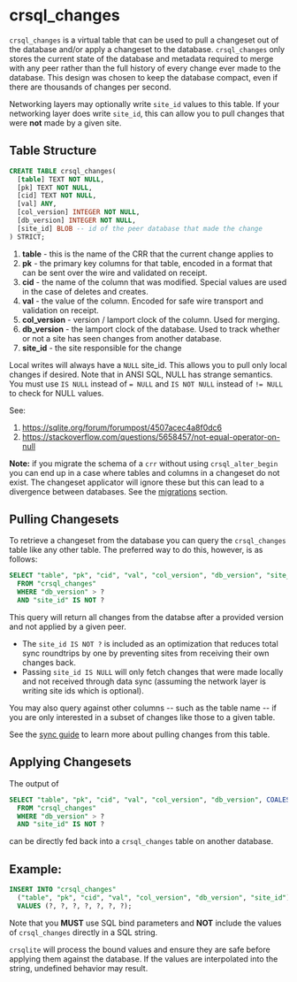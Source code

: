 
# crsql_changes

`crsql_changes` is a virtual table that can be used to pull a changeset out of the database and/or apply a changeset to the database. `crsql_changes` only stores the current state of the database and metadata required to merge with any peer rather than the full history of every change ever made to the database. This design was chosen to keep the database compact, even if there are thousands of changes per second.

Networking layers may optionally write `site_id` values to this table. If your networking layer does write `site_id`, this can allow you to pull changes that were **not** made by a given site.

## Table Structure

```sql
CREATE TABLE crsql_changes(
  [table] TEXT NOT NULL,
  [pk] TEXT NOT NULL,
  [cid] TEXT NOT NULL,
  [val] ANY,
  [col_version] INTEGER NOT NULL,
  [db_version] INTEGER NOT NULL,
  [site_id] BLOB -- id of the peer database that made the change
) STRICT;
```

1. **table** - this is the name of the CRR that the current change applies to
2. **pk** - the primary key columns for that table, encoded in a format that can be sent over the wire and validated on receipt.
3. **cid** - the name of the column that was modified. Special values are used in the case of deletes and creates.
4. **val** - the value of the column. Encoded for safe wire transport and validation on receipt.
5. **col_version** - version / lamport clock of the column. Used for merging.
6. **db_version** - the lamport clock of the database. Used to track whether or not a site has seen changes from another database.
7. **site_id** - the site responsible for the change

Local writes will always have a `NULL` site_id. This allows you to pull only local changes if desired. Note that in ANSI SQL, NULL has strange semantics. You must use `IS NULL` instead of `= NULL` and `IS NOT NULL` instead of `!= NULL` to check for NULL values.

See:
1. https://sqlite.org/forum/forumpost/4507acec4a8f0dc6
2. https://stackoverflow.com/questions/5658457/not-equal-operator-on-null

**Note:** if you migrate the schema of a `crr` without using `crsql_alter_begin` you can end up in a case where tables and columns in a changeset do not exist. The changeset applicator will ignore these but this can lead to a divergence between databases. See the [migrations](../migrations) section.

## Pulling Changesets

To retrieve a changeset from the database you can query the `crsql_changes` table like any other table. The preferred way to do this, however, is as follows:

```sql
SELECT "table", "pk", "cid", "val", "col_version", "db_version", "site_id"
  FROM "crsql_changes"
  WHERE "db_version" > ?
  AND "site_id" IS NOT ?
```

This query will return all changes from the databse after a provided version and not applied by a given peer.

- The `site_id IS NOT ?` is included as an optimization that reduces total sync roundtrips by one by preventing sites from receiving their own changes back.
- Passing `site_id IS NULL` will only fetch changes that were made locally and not received through data sync (assuming the network layer is writing site ids which is optional).

You may also query against other columns -- such as the table name -- if you are only interested in a subset of changes like those to a given table.

See the [sync guide](/docs/networking/whole-crr-sync) to learn more about pulling changes from this table.

## Applying Changesets

The output of

```sql
SELECT "table", "pk", "cid", "val", "col_version", "db_version", COALESCE("site_id", crsql_siteid())
  FROM "crsql_changes"
  WHERE "db_version" > ?
  AND "site_id" IS NOT ?
```

can be directly fed back into a `crsql_changes` table on another database.

## Example:

```sql
INSERT INTO "crsql_changes"
  ("table", "pk", "cid", "val", "col_version", "db_version", "site_id")
  VALUES (?, ?, ?, ?, ?, ?, ?);
```

Note that you **MUST** use SQL bind parameters and **NOT** include the values of `crsql_changes` directly in a SQL string.

`crsqlite` will process the bound values and ensure they are safe before applying them against the database. If the values are interpolated into the string, undefined behavior may result.


